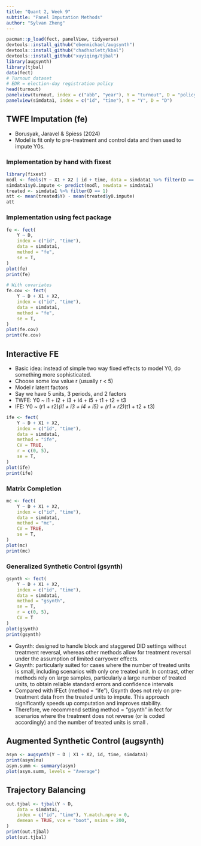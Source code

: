 ```yaml
---
title: "Quant 2, Week 9"
subtitle: "Panel Imputation Methods"
author: "Sylvan Zheng"
---
```


```r
pacman::p_load(fect, panelView, tidyverse)
devtools::install_github("ebenmichael/augsynth")
devtools::install_github("chadhazlett/kbal")
devtools::install_github("xuyiqing/tjbal")
library(augsynth)
library(tjbal)
data(fect)
# Turnout dataset
# EDR = election-day registration policy
head(turnout)
panelview(turnout, index = c("abb", "year"), Y = "turnout", D = "policy_edr")
panelview(simdata1, index = c("id", "time"), Y = "Y", D = "D")
```

## TWFE Imputation (fe)

- Borusyak, Jaravel & Spiess (2024)
- Model is fit only to pre-treatment and control data and then
used to impute Y0s.

### Implementation by hand with fixest

```r
library(fixest)
modl <- feols(Y ~ X1 + X2 | id + time, data = simdata1 %>% filter(D == 0))
simdata1$y0.impute <- predict(modl, newdata = simdata1)
treated <- simdata1 %>% filter(D == 1)
att <- mean(treated$Y) - mean(treated$y0.impute)
att
```

### Implementation using fect package

```r
fe <- fect(
    Y ~ D,
    index = c("id", "time"),
    data = simdata1,
    method = "fe",
    se = T,
)
plot(fe)
print(fe)

# With covariates
fe.cov <- fect(
    Y ~ D + X1 + X2,
    index = c("id", "time"),
    data = simdata1,
    method = "fe",
    se = T,
)
plot(fe.cov)
print(fe.cov)
```

## Interactive FE

- Basic idea: instead of simple two way fixed effects to model Y0, do something more sophisticated.
- Choose some low value r (usually r < 5)
- Model r latent factors 
- Say we have 5 units, 3 periods, and 2 factors
- TWFE: Y0 ~ i1 + i2 + i3 + i4 + i5 + t1 + t2 + t3
- IFE: Y0 ~ (r1 + r2)*(i1 + i3 + i4 + i5) + (r1 + r2)*(t1 + t2 + t3)

```r
ife <- fect(
    Y ~ D + X1 + X2,
    index = c("id", "time"),
    data = simdata1,
    method = "ife",
    CV = TRUE,
    r = c(0, 5),
    se = T,
)
plot(ife)
print(ife)
```

### Matrix Completion

```r
mc <- fect(
    Y ~ D + X1 + X2,
    index = c("id", "time"),
    data = simdata1,
    method = "mc",
    CV = TRUE,
    se = T,
)
plot(mc)
print(mc)
```

### Generalized Synthetic Control (gsynth)

```r
gsynth <- fect(
    Y ~ D + X1 + X2,
    index = c("id", "time"),
    data = simdata1,
    method = "gsynth",
    se = T,
    r = c(0, 5),
    CV = T
)
plot(gsynth)
print(gsynth)
```

- Gsynth: designed to handle block and staggered DID settings without treatment reversal, whereas other methods allow for treatment reversal under the assumption of limited carryover effects.
- Gsynth: particularly suited for cases where the number of treated units is small, including scenarios with only one treated unit. In contrast, other methods rely on large samples, particularly a large number of treated units, to obtain reliable standard errors and confidence intervals 
- Compared with IFEct (method = "ife"), Gsynth does not rely on pre-treatment data from the treated units to impute. This approach significantly speeds up computation and improves stability.
- Therefore, we recommend setting method = "gsynth" in fect for scenarios where the treatment does not reverse (or is coded accordingly) and the number of treated units is small .


## Augmented Synthetic Control (augsynth)

```r
asyn <- augsynth(Y ~ D | X1 + X2, id, time, simdata1)
print(asyn$nu)
asyn.summ <- summary(asyn)
plot(asyn.summ, levels = "Average")
```

## Trajectory Balancing

```r
out.tjbal <- tjbal(Y ~ D,
    data = simdata1,
    index = c("id", "time"), Y.match.npre = 0,
    demean = TRUE, vce = "boot", nsims = 200,
)
print(out.tjbal)
plot(out.tjbal)
```
